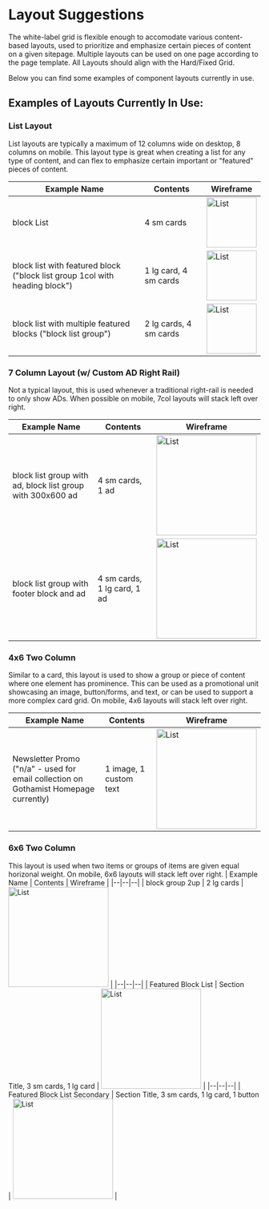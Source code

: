 

<Meta title="Foundations/Layout" />


# Layout Suggestions

The white-label grid is flexible enough to accomodate various content-based layouts, used to prioritize and emphasize certain pieces of content on a given sitepage. Multiple layouts can be used on one page according to the page template. All Layouts should align with the Hard/Fixed Grid. 

Below you can find some examples of component layouts currently in use. 

  
## Examples of Layouts Currently In Use:


### **List Layout**
List layouts are typically a maximum of 12 columns wide on desktop, 8 columns on mobile. This layout type is great when creating a list for any type of content, and can flex to emphasize certain important or "featured" pieces of content.

| Example Name  | Contents | Wireframe |
|--|--|--|
| block List | 4 sm cards | <img alt="List" src="./images/Foundations-Layout-1Col-1.jpg" width="100" /> |
| block list with featured block ("block list group 1col with heading block") | 1 lg card, 4 sm cards | <img alt="List" src="./images/Foundations-Layout-1Col-2.jpg" width="100" /> |
| block list with multiple featured blocks ("block list group")| 2 lg cards, 4 sm cards | <img alt="List" src="./images/Foundations-Layout-1Col-3.jpg" width="100" /> |


### **7 Column Layout (w/ Custom AD Right Rail)**
Not a typical layout, this is used whenever a traditional right-rail is needed to only show ADs. When possible on mobile, 7col layouts will stack left over right.

| Example Name  | Contents | Wireframe |
|--|--|--|
| block list group with ad, block list group with 300x600 ad | 4 sm cards, 1 ad | <img alt="List" src="./images/Foundations-Layout-2Col6040-1.jpg" width="200" /> |
| block list group with footer block and ad | 4 sm cards, 1 lg card, 1 ad | <img alt="List" src="./images/Foundations-Layout-2Col6040-2.jpg" width="200" /> |


### **4x6 Two Column**
Similar to a card, this layout is used to show a group or piece of content where one element has prominence. This can be used as a promotional unit showcasing an image, button/forms, and text, or can be used to support a more complex card grid. On mobile, 4x6 layouts will stack left over right.

| Example Name  | Contents | Wireframe |
|--|--|--|
| Newsletter Promo ("n/a" - used for email collection on Gothamist Homepage currently) | 1 image, 1 custom text | <img alt="List" src="./images/Foundations-Layout-2Col4060-1.jpg" width="200" /> |


### **6x6 Two Column**
This layout is used when two items or groups of items are given equal horizonal weight. On mobile, 6x6 layouts will stack left over right.
| Example Name | Contents | Wireframe |
|--|--|--|
| block group 2up | 2 lg cards | <img alt="List" src="./images/Foundations-Layout-2Col5050-1.jpg" width="200" /> |
|--|--|--|
| Featured Block List | Section Title, 3 sm cards, 1 lg card  | <img alt="List" src="./images/Foundations-Layout-2Col5050-2.jpg" width="200" /> |
|--|--|--|
| Featured Block List Secondary | Section Title, 3 sm cards, 1 lg card, 1 button | <img alt="List" src="./images/Foundations-Layout-2Col5050-3.jpg" width="200" /> |
